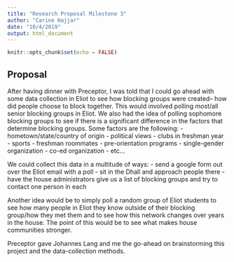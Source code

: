 ```yaml
---
title: "Research Proposal Milestone 3"
author: "Carine Hajjar"
date: "10/4/2019"
output: html_document
---
```


```r
knitr::opts_chunk$set(echo = FALSE)
```

## Proposal
After having dinner with Preceptor, I was told that I could go ahead with some data collection in Eliot to see how blocking groups were created-- how did people choose to block together. This would involved polling most/all senior blocking groups in Eliot. We also had the idea of polling sophomore blocking groups to see if there is a significant difference in the factors that determine blocking groups. Some factors are the following:
- hometown/state/country of origin 
- political views
- clubs in freshman year
- sports
- freshman roommates 
- pre-orientation programs 
- single-gender organization
- co-ed organization
- etc...

We could collect this data in a multitude of ways:
- send a google form out over the Eliot email with a poll
- sit in the Dhall and approach people there 
- have the house administrators give us a list of blocking groups and try to contact one person in each

Another idea would be to simply poll a random group of Eliot students to see how many people in Eliot they know outside of their blocking group/how they met them and to see how this network changes over years in the house. The point of this would be to see what makes house communities stronger. 

Preceptor gave Johannes Lang and me the go-ahead on brainstorming this project and the data-collection methods. 
 